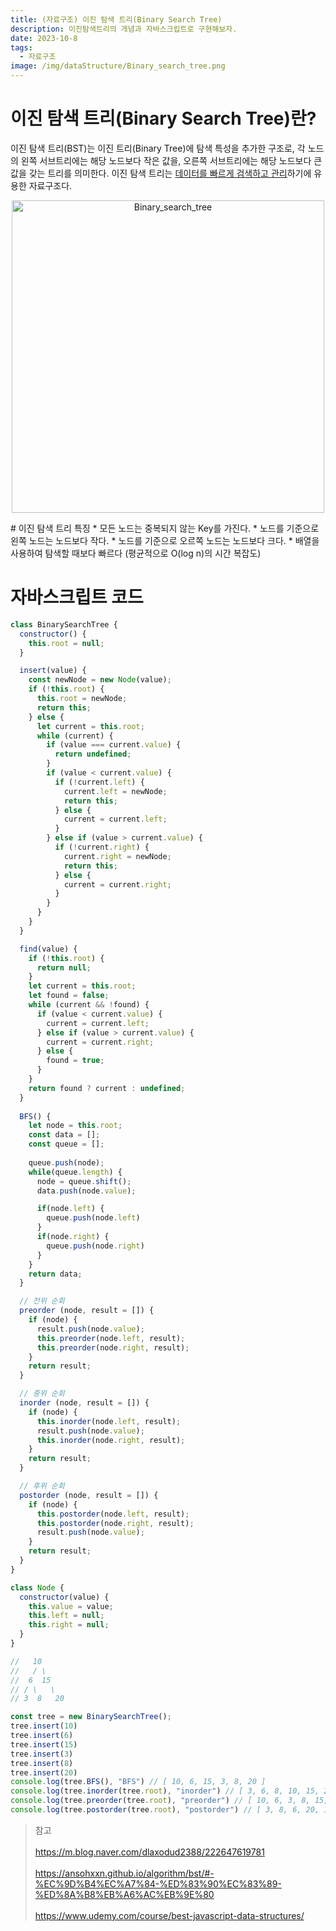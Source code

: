 ```yaml
---
title: (자료구조) 이진 탐색 트리(Binary Search Tree)
description: 이진탐색트리의 개념과 자바스크립트로 구현해보자.
date: 2023-10-8
tags: 
  - 자료구조
image: /img/dataStructure/Binary_search_tree.png
---
```


# 이진 탐색 트리(Binary Search Tree)란?
이진 탐색 트리(BST)는 이진 트리(Binary Tree)에 탐색 특성을 추가한 구조로, 각 노드의 왼쪽 서브트리에는 해당 노드보다 작은 값을, 오른쪽 서브트리에는 해당 노드보다 큰 값을 갖는 트리를 의미한다.
이진 탐색 트리는 <u>데이터를 빠르게 검색하고 관리</u>하기에 유용한 자료구조다.
<p align="center">
  <img src="/img/dataStructure/Binary_search_tree.png" alt="Binary_search_tree" width="500" />
</p>
# 이진 탐색 트리 특징
* 모든 노드는 중복되지 않는 Key를 가진다.
* 노드를 기준으로 왼쪽 노드는 노드보다 작다.
* 노드를 기준으로 오르쪽 노드는 노드보다 크다.
* 배열을 사용하여 탐색할 때보다 빠르다 (평균적으로 O(log n)의 시간 복잡도)

# 자바스크립트 코드
```js
class BinarySearchTree {
  constructor() {
    this.root = null;
  }

  insert(value) {
    const newNode = new Node(value);
    if (!this.root) {
      this.root = newNode;
      return this;
    } else {
      let current = this.root;
      while (current) {
        if (value === current.value) {
          return undefined;
        }
        if (value < current.value) {
          if (!current.left) {
            current.left = newNode;
            return this;
          } else {
            current = current.left;
          }
        } else if (value > current.value) {
          if (!current.right) {
            current.right = newNode;
            return this;
          } else {
            current = current.right;
          }
        }
      }
    }
  }

  find(value) {
    if (!this.root) {
      return null;
    }
    let current = this.root;
    let found = false;
    while (current && !found) {
      if (value < current.value) {
        current = current.left;
      } else if (value > current.value) {
        current = current.right;
      } else {
        found = true;
      }
    }
    return found ? current : undefined;
  }
  
  BFS() {
    let node = this.root;
    const data = [];
    const queue = [];
    
    queue.push(node);
    while(queue.length) {
      node = queue.shift();
      data.push(node.value);

      if(node.left) {
        queue.push(node.left)
      }
      if(node.right) {
        queue.push(node.right)
      }
    }
    return data;
  }

  // 전위 순회
  preorder (node, result = []) {
    if (node) {
      result.push(node.value);
      this.preorder(node.left, result);
      this.preorder(node.right, result);
    }
    return result;
  }

  // 중위 순회
  inorder (node, result = []) {
    if (node) {
      this.inorder(node.left, result);
      result.push(node.value);
      this.inorder(node.right, result);
    }
    return result;
  }

  // 후위 순회
  postorder (node, result = []) {
    if (node) {
      this.postorder(node.left, result);
      this.postorder(node.right, result);
      result.push(node.value);
    }
    return result;
  }
}

class Node {
  constructor(value) {
    this.value = value;
    this.left = null;
    this.right = null; 
  }
}

//   10
//   / \
//  6  15
// / \   \
// 3  8   20

const tree = new BinarySearchTree();
tree.insert(10)
tree.insert(6)
tree.insert(15)
tree.insert(3)
tree.insert(8)
tree.insert(20)
console.log(tree.BFS(), "BFS") // [ 10, 6, 15, 3, 8, 20 ] 
console.log(tree.inorder(tree.root), "inorder") // [ 3, 6, 8, 10, 15, 20 ] 
console.log(tree.preorder(tree.root), "preorder") // [ 10, 6, 3, 8, 15, 20 ]
console.log(tree.postorder(tree.root), "postorder") // [ 3, 8, 6, 20, 15, 10 ]

```
> 참고<br></br>
> https://m.blog.naver.com/dlaxodud2388/222647619781 <br></br>
> https://ansohxxn.github.io/algorithm/bst/#-%EC%9D%B4%EC%A7%84-%ED%83%90%EC%83%89-%ED%8A%B8%EB%A6%AC%EB%9E%80 <br></br>
> https://www.udemy.com/course/best-javascript-data-structures/
